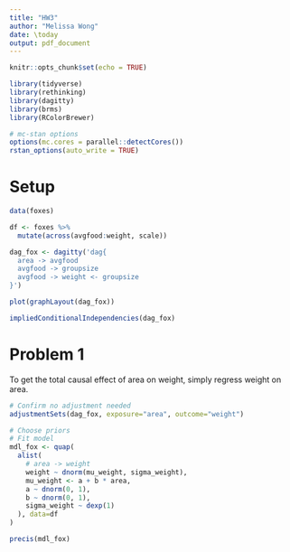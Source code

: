 ```yaml
---
title: "HW3"
author: "Melissa Wong"
date: \today
output: pdf_document
---
```

```r
knitr::opts_chunk$set(echo = TRUE)

library(tidyverse)
library(rethinking)
library(dagitty)
library(brms)
library(RColorBrewer)

# mc-stan options
options(mc.cores = parallel::detectCores())
rstan_options(auto_write = TRUE)
```

# Setup

```r
data(foxes)

df <- foxes %>%
  mutate(across(avgfood:weight, scale))

dag_fox <- dagitty('dag{
  area -> avgfood
  avgfood -> groupsize
  avgfood -> weight <- groupsize
}')

plot(graphLayout(dag_fox))

impliedConditionalIndependencies(dag_fox)
```

# Problem 1

To get the total causal effect of area on weight, simply regress weight on area.

```r
# Confirm no adjustment needed
adjustmentSets(dag_fox, exposure="area", outcome="weight")
```

```r
# Choose priors
# Fit model
mdl_fox <- quap(
  alist(
    # area -> weight
    weight ~ dnorm(mu_weight, sigma_weight),
    mu_weight <- a + b * area,
    a ~ dnorm(0, 1),
    b ~ dnorm(0, 1),
    sigma_weight ~ dexp(1)
  ), data=df
)

precis(mdl_fox)
```

